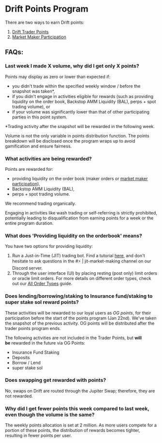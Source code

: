 
# Drift Points Program

There are two ways to earn Drift points:

1. [Drift Trader Points](https://www.drift.trade/updates/update-drift-trader-points) 
2. [Market Maker Participation](https://www.drift.trade/updates/introducing-drift-market-maker-rewards) 

## FAQs:

### Last week I made X volume, why did I get only X points?

Points may display as zero or lower than expected if:
- you didn't trade within the specified weekly window / before the snapshot was taken*,
- if you didn't engage in activities eligible for rewards (such as providing liquidity on the order book, Backstop AMM Liquidity (BAL), perps + spot trading volume), or
- if your volume was significantly lower than that of other participating parties in this point system.

*Trading activity after the snapshot will be rewarded in the following week.

<Callout type="info" emoji="ℹ️">
Volume is not the only variable in points distribution function. The points breakdown will be disclosed once the program wraps up to avoid gamification and ensure fairness.
</Callout>

### What activities are being rewarded?

Points are rewarded for:
- providing liquidity on the order book (maker orders or [market maker participation](https://www.drift.trade/updates/introducing-drift-market-maker-rewards)),
- Backstop AMM Liquidity (BAL),
- perps + spot trading volume.

We recommend trading organically.

<Callout type="warning" emoji="⚠️">
Engaging in activities like wash trading or self-referring is strictly prohibited, potentially leading to disqualification from earning points for a week or the entire program duration.
</Callout>

### What does 'Providing liquidity on the orderbook' means?

You have two options for providing liquidity:
1. Run a Just-in-Time (JIT) trading bot. Find a tutorial [here](/tutorial-bots/trading-bots/tutorial-jit-trading-bot), and don't hesitate to ask questions in the #⚡️ | jit-market-making channel on our Discord server.
2. Through the user interface (UI) by placing resting (post only) limit orders or oracle limit orders. For more details on different order types, check out our [All Order Types](/trading/all-order-types) guide.


### Does lending/borrowing/staking to Insurance fund/staking to super stake sol reward points?
These activities will be rewarded to our loyal users as *OG points*, for their participation before the start of the points program (Jan 22nd). We've taken the snapshot of the previous activity. OG points will be distributed after the trader points program ends.

The following activities are not included in the Trader Points, but **will be** rewarded in the future via OG Points:

- Insurance Fund Staking
- Deposits
- Borrow / Lend
- super stake sol

### Does swapping get rewarded with points?

No, swaps on Drift are routed through the Jupiter Swap; therefore, they are not rewarded.

### Why did I get fewer points this week compared to last week, even though the volume is the same?

The weekly points allocation is set at 2 million. As more users compete for a portion of these points, the distribution of rewards becomes tighter, resulting in fewer points per user.
